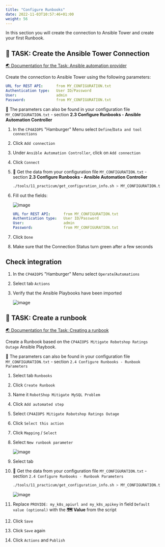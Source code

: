 ```yaml
---
title: "Configure Runbooks"
date: 2022-11-03T10:57:46+01:00
weight: 56
---
```




In this section you will create the connection to Ansible Tower and create your first Runbook.


## 🚀 TASK: Create the Ansible Tower Connection

<a href="https://www.ibm.com/docs/en/cloud-paks/cloud-pak-aiops/4.6.0?topic=connections-ansible" target="_blank" >🌏 Documentation for the Task: Ansible automation provider</a>




Create the connection to Ansible Tower using the following parameters:

```yaml
URL for REST API:      from MY_CONFIGURATION.txt
Authentication type:   User ID/Password
User:                  admin
Password:              from MY_CONFIGURATION.txt
```

<InlineNotification kind="success">

🔎 The parameters can also be found in your configuration file `MY_CONFIGURATION.txt` - section  **2.3 Configure Runbooks - Ansible Automation Controller**

</InlineNotification>



<Accordion>
<AccordionItem title="💡 Solution?">





1. In the `CP4AIOPS` "Hamburger" Menu select `Define`/`Data and tool connections`
1. Click `Add connection`
1. Under `Ansible Automation Controller`, click on `Add connection`
1. Click `Connect`

1. 🔎 Get the data from your configuration file `MY_CONFIGURATION.txt` - section  **2.3 Configure Runbooks - Ansible Automation Controller**

    ```bash
    ./tools/11_practicum/get_configuration_info.sh > MY_CONFIGURATION.txt
    ```

1. Fill out the fields:

	![image](./../images/29_runbook.png)

	```yaml
	URL for REST API:      from MY_CONFIGURATION.txt
	Authentication type:   User ID/Password
	User:                  admin
	Password:              from MY_CONFIGURATION.txt

1. Click `Done`

1. Make sure that the Connection Status turn green after a few seconds

## Check integration

1. In the `CP4AIOPS` "Hamburger" Menu select `Operate`/`Automations`
1. Select tab `Actions`
1. Verify that the Ansible Playbooks have been imported

	![image](./../images/30_runbook.png)

</AccordionItem>
</Accordion>



## 🚀 TASK: Create a runbook

<a href="https://www.ibm.com/docs/en/cloud-paks/cloud-pak-aiops/4.6.0?topic=library-create-runbook" target="_blank" >🌏 Documentation for the Task: Creating a runbook</a>

Create a Runbook based on the `CP4AIOPS Mitigate Robotshop Ratings Outage` Ansible Playbook.


<InlineNotification kind="success">

🔎 The parameters can also be found in your configuration file `MY_CONFIGURATION.txt` - section  `2.4 Configure Runbooks - Runbook Parameters` 

</InlineNotification>


<Accordion>
<AccordionItem title="💡 Solution?">




1. Select tab `Runbooks`
1. Click `Create Runbook`
1. Name it `RobotShop Mitigate MySQL Problem`
1. Click `Add automated step`
1. Select `CP4AIOPS Mitigate Robotshop Ratings Outage`
1. Click `Select this action`
1. Click `Mapping` / `Select`
1. Select `New runbook parameter`

	![image](./../images/31_runbook.png)

1. Select tab 

1. 🔎 Get the data from your configuration file `MY_CONFIGURATION.txt` - section  `2.4 Configure Runbooks - Runbook Parameters` 

    ```bash
    ./tools/11_practicum/get_configuration_info.sh > MY_CONFIGURATION.txt
    ```

	![image](./../images/32_runbook.png)

1. Replace `PROVIDE: my_k8s_apiurl and my_k8s_apikey` in field `Default value (optional)` with the **🗺️ Value** from the script

1. Click `Save`
1. Click `Save` again
1. Click `Actions` and `Publish`

</AccordionItem>
</Accordion>